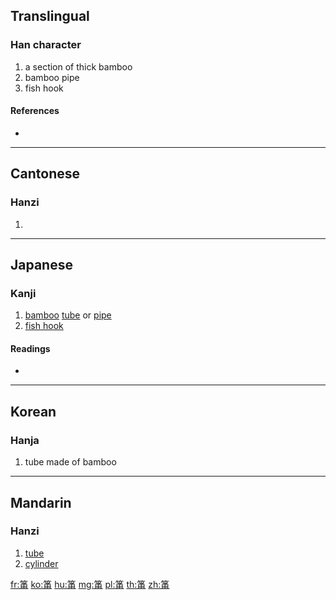{{character info/new}}
==Translingual==

===Han character===
{{Han char|rn=118|rad=竹|as=07|sn=13|four=88227|canj=HNIB}}

# a section of thick bamboo
# bamboo pipe
# fish hook

====References====
* {{Han ref|kx=0885.150|dkj=26062|dj=1313.380|hdz=52977.060|uh=7B69|ud=31593|bh=DF4A|bd=57162}}

----

==Cantonese==

===Hanzi===
{{yue-hanzi|jyut=|y=tung2, tung4}}

# {{defn|lang=yue|sort=竹07}}

----

==Japanese==

===Kanji===
{{ja-kanji|grade=|rs=竹07}}

# [[bamboo]] [[tube]] or [[pipe]]
# [[fish hook]]

====Readings====
* {{ja-readings|on=[[とう]] (tō), [[ず]] (zu), [[よう]] (yō), [[ゆ]] (yu)|kun=|nanori=}}

----

==Korean==

===Hanja===
{{ko-hanja|hangeul=통|eumhun=|rv=tong|mr=t'ong|y=thong}}

# tube made ​​of bamboo

----

==Mandarin==

===Hanzi===
{{cmn-hanzi|pin=[[tǒng]] ([[tong3]])|wg=t'ung<sup>3</sup>}}

# [[tube]]
# [[cylinder]]

[[fr:筩]]
[[ko:筩]]
[[hu:筩]]
[[mg:筩]]
[[pl:筩]]
[[th:筩]]
[[zh:筩]]
